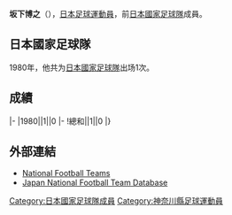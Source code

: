 {{Infobox football biography
|name=坂下博之
|image=
|fullname=坂下博之
|birth_date={{Birth date and age|1959|5|6}}
|cityofbirth=
|countryofbirth=[[日本|日本]]
|height=
|position=[[後衛_(足球)|後衛]]
|currentclub=
|years=1982-1990<br/>1990-1991
|clubs=[[湘南比馬|藤田工業]]<br/>[[東京綠茵|読売]]
|caps(goals)=
|nationalyears=1980
|nationalteam=[[日本國家足球隊|日本]]
|nationalcaps(goals)=1 (0)
}}
'''坂下博之'''（{{Bd|1959年|5月6日||}}），[[日本|日本]][[足球|足球]][[運動員|運動員]]，前[[日本國家足球隊|日本國家足球隊]]成員。

==日本國家足球隊==
1980年，他共为[[日本國家足球隊|日本國家足球隊]]出场1次。

==成績==
{{Football player national team statistics|JPN}}
|-
|1980||1||0
|-
!總和||1||0
|}

==外部連結==
{{Reflist}}
*[http://www.national-football-teams.com/v2/player.php?id=38244 National Football Teams]
*[https://web.archive.org/web/20160319092615/http://www.japannationalfootballteam.com/en/players/sakashita_hiroyuki.html Japan National Football Team Database]

{{Japan-sport-bio-stub}}
{{Soccer-player-stub}}
[[Category:日本國家足球隊成員|Category:日本國家足球隊成員]]
[[Category:神奈川縣足球運動員|Category:神奈川縣足球運動員]]